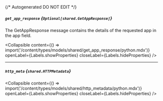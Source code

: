 {/* Autogenerated DO NOT EDIT  */}

##### `get_app_response` *{`Optional[shared.GetAppResponse]`}*
The GetAppResponse message contains the details of the requested app in the app field.

<Collapsible content={() => import('/content/types/models/shared/get_app_response/python.mdx')} openLabel={Labels.showProperties} closeLabel={Labels.hideProperties} />


---
##### `http_meta` *{`shared.HTTPMetadata`}*

<Collapsible content={() => import('/content/types/models/shared/http_metadata/python.mdx')} openLabel={Labels.showProperties} closeLabel={Labels.hideProperties} />



